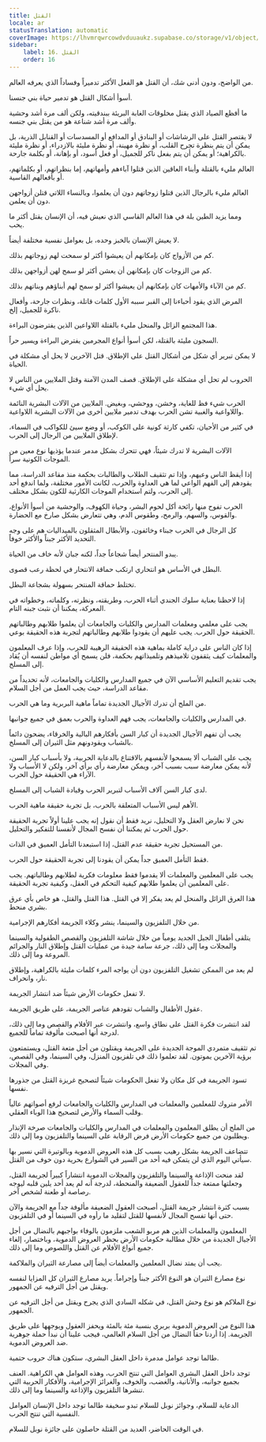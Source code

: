 ```yaml
---
title: القتل
locale: ar
statusTranslation: automatic
coverImage: https://lhvmrqwrcowdvduuaukz.supabase.co/storage/v1/object/public/strapi-uploads/small_cover-educacion-fundamental.webp-2d51a7828a2b1309555be27f7e2a61a0.webp
sidebar:
    label: 16. القتل
    order: 16
---
```

من الواضح، ودون أدنى شك، أن القتل هو الفعل الأكثر تدميراً وفساداً الذي يعرفه العالم.

أسوأ أشكال القتل هو تدمير حياة بني جنسنا.

ما أفظع الصياد الذي يقتل مخلوقات الغابة البريئة ببندقيته، ولكن ألف مرة أشد وحشية وألف مرة أشد شناعة هو من يقتل بني جنسه.

لا يقتصر القتل على الرشاشات أو البنادق أو المدافع أو المسدسات أو القنابل الذرية، بل يمكن أن يتم بنظرة تجرح القلب، أو نظرة مهينة، أو نظرة مليئة بالازدراء، أو نظرة مليئة بالكراهية؛ أو يمكن أن يتم بفعل ناكر للجميل، أو فعل أسود، أو بإهانة، أو بكلمة جارحة.

العالم مليء بالقتلة وأبناء العاقين الذين قتلوا آباءهم وأمهاتهم، إما بنظراتهم، أو بكلماتهم، أو بأفعالهم القاسية.

العالم مليء بالرجال الذين قتلوا زوجاتهم دون أن يعلموا، وبالنساء اللاتي قتلن أزواجهن دون أن يعلمن.

ومما يزيد الطين بلة في هذا العالم القاسي الذي نعيش فيه، أن الإنسان يقتل أكثر ما يحب.

لا يعيش الإنسان بالخبز وحده، بل بعوامل نفسية مختلفة أيضاً.

كم من الأزواج كان بإمكانهم أن يعيشوا أكثر لو سمحت لهم زوجاتهم بذلك.

كم من الزوجات كان بإمكانهن أن يعشن أكثر لو سمح لهن أزواجهن بذلك.

كم من الآباء والأمهات كان بإمكانهم أن يعيشوا أكثر لو سمح لهم أبناؤهم وبناتهم بذلك.

المرض الذي يقود أحباءنا إلى القبر سببه الأول كلمات قاتلة، ونظرات جارحة، وأفعال ناكرة للجميل، إلخ.

هذا المجتمع الزائل والمنحل مليء بالقتلة اللاواعين الذين يفترضون البراءة.

السجون مليئة بالقتلة، لكن أسوأ أنواع المجرمين يفترض البراءة ويسير حراً.

لا يمكن تبرير أي شكل من أشكال القتل على الإطلاق. قتل الآخرين لا يحل أي مشكلة في الحياة.

الحروب لم تحل أي مشكلة على الإطلاق. قصف المدن الآمنة وقتل الملايين من الناس لا يحل أي شيء.

الحرب شيء فظ للغاية، وخشن، ووحشي، وبغيض. الملايين من الآلات البشرية النائمة واللاواعية والغبية تشن الحرب بهدف تدمير ملايين أخرى من الآلات البشرية اللاواعية.

في كثير من الأحيان، تكفي كارثة كونية على الكوكب، أو وضع سيئ للكواكب في السماء، لإطلاق الملايين من الرجال إلى الحرب.

الآلات البشرية لا تدرك شيئاً، فهي تتحرك بشكل مدمر عندما يؤذيها نوع معين من الموجات الكونية سراً.

إذا أيقظ الناس وعيهم، وإذا تم تثقيف الطلاب والطالبات بحكمة منذ مقاعد الدراسة، مما يقودهم إلى الفهم الواعي لما هي العداوة والحرب، لكانت الأمور مختلفة، ولما اندفع أحد إلى الحرب، ولتم استخدام الموجات الكارثية للكون بشكل مختلف.

الحرب تفوح منها رائحة أكل لحوم البشر، وحياة الكهوف، والوحشية من أسوأ الأنواع، والقوس، والسهم، والرمح، وطقوس الدم، وهي تتعارض بشكل صارخ مع الحضارة.

كل الرجال في الحرب جبناء وخائفون، والأبطال المثقلون بالميداليات هم على وجه التحديد الأكثر جبناً والأكثر خوفاً.

يبدو المنتحر أيضاً شجاعاً جداً، لكنه جبان لأنه خاف من الحياة.

البطل في الأساس هو انتحاري ارتكب حماقة الانتحار في لحظة رعب قصوى.

تختلط حماقة المنتحر بسهولة بشجاعة البطل.

إذا لاحظنا بعناية سلوك الجندي أثناء الحرب، وطريقته، ونظرته، وكلماته، وخطواته في المعركة، يمكننا أن نثبت جبنه التام.

يجب على معلمي ومعلمات المدارس والكليات والجامعات أن يعلموا طلابهم وطالباتهم الحقيقة حول الحرب. يجب عليهم أن يقودوا طلابهم وطالباتهم لتجربة هذه الحقيقة بوعي.

إذا كان الناس على دراية كاملة بماهية هذه الحقيقة الرهيبة للحرب، وإذا عرف المعلمون والمعلمات كيف يثقفون تلاميذهم وتلميذاتهم بحكمة، فلن يسمح أي مواطن لنفسه أن يُقاد إلى المسلخ.

يجب تقديم التعليم الأساسي الآن في جميع المدارس والكليات والجامعات، لأنه تحديداً من مقاعد الدراسة، حيث يجب العمل من أجل السلام.

من الملح أن تدرك الأجيال الجديدة تماماً ماهية البربرية وما هي الحرب.

في المدارس والكليات والجامعات، يجب فهم العداوة والحرب بعمق في جميع جوانبها.

يجب أن تفهم الأجيال الجديدة أن كبار السن بأفكارهم البالية والخرقاء، يضحون دائماً بالشباب ويقودونهم مثل الثيران إلى المسلخ.

يجب على الشباب ألا يسمحوا لأنفسهم بالاقتناع بالدعاية الحربية، ولا بأسباب كبار السن، لأنه يمكن معارضة سبب بسبب آخر، ويمكن معارضة رأي برأي آخر، ولكن لا الأسباب ولا الآراء هي الحقيقة حول الحرب.

لدى كبار السن آلاف الأسباب لتبرير الحرب وقيادة الشباب إلى المسلخ.

الأهم ليس الأسباب المتعلقة بالحرب، بل تجربة حقيقة ماهية الحرب.

نحن لا نعارض العقل ولا التحليل، نريد فقط أن نقول إنه يجب علينا أولاً تجربة الحقيقة حول الحرب ثم يمكننا أن نفسح المجال لأنفسنا للتفكير والتحليل.

من المستحيل تجربة حقيقة عدم القتل، إذا استبعدنا التأمل العميق في الذات.

فقط التأمل العميق جداً يمكن أن يقودنا إلى تجربة الحقيقة حول الحرب.

يجب على المعلمين والمعلمات ألا يقدموا فقط معلومات فكرية لطلابهم وطالباتهم. يجب على المعلمين أن يعلموا طلابهم كيفية التحكم في العقل، وكيفية تجربة الحقيقة.

هذا العرق الزائل والمنحل لم يعد يفكر إلا في القتل. هذا القتل والقتل، هو خاص بأي عرق بشري منحط.

من خلال التلفزيون والسينما، ينشر وكلاء الجريمة أفكارهم الإجرامية.

يتلقى أطفال الجيل الجديد يومياً من خلال شاشة التلفزيون والقصص الطفولية والسينما والمجلات وما إلى ذلك، جرعة سامة جيدة من عمليات القتل وإطلاق النار والجرائم المروعة وما إلى ذلك.

لم يعد من الممكن تشغيل التلفزيون دون أن يواجه المرء كلمات مليئة بالكراهية، وإطلاق نار، وانحراف.

لا تفعل حكومات الأرض شيئاً ضد انتشار الجريمة.

عقول الأطفال والشباب تقودهم عناصر الجريمة، على طريق الجريمة.

لقد انتشرت فكرة القتل على نطاق واسع، وانتشرت عبر الأفلام والقصص وما إلى ذلك، لدرجة أنها أصبحت مألوفة تماماً للجميع.

تم تثقيف متمردي الموجة الجديدة على الجريمة ويقتلون من أجل متعة القتل، ويستمتعون برؤية الآخرين يموتون. لقد تعلموا ذلك في تلفزيون المنزل، وفي السينما، وفي القصص، وفي المجلات.

تسود الجريمة في كل مكان ولا تفعل الحكومات شيئاً لتصحيح غريزة القتل من جذورها نفسها.

الأمر متروك للمعلمين والمعلمات في المدارس والكليات والجامعات لرفع أصواتهم عالياً وقلب السماء والأرض لتصحيح هذا الوباء العقلي.

من الملح أن يطلق المعلمون والمعلمات في المدارس والكليات والجامعات صرخة الإنذار ويطلبون من جميع حكومات الأرض فرض الرقابة على السينما والتلفزيون وما إلى ذلك.

تتضاعف الجريمة بشكل رهيب بسبب كل هذه العروض الدموية وبالوتيرة التي نسير بها سيأتي اليوم الذي لن يتمكن فيه أحد من السير في الشوارع بحرية دون خوف من القتل.

لقد منحت الإذاعة والسينما والتلفزيون والمجلات الدموية انتشاراً كبيراً لجريمة القتل، وجعلتها ممتعة جداً للعقول الضعيفة والمنحطة، لدرجة أنه لم يعد أحد يلين قلبه ليوجه رصاصة أو طعنة لشخص آخر.

بسبب كثرة انتشار جريمة القتل، أصبحت العقول الضعيفة مألوفة جداً مع الجريمة والآن حتى أنها تفسح المجال لأنفسها للقتل لتقليد ما رأوه في السينما أو في التلفزيون.

المعلمون والمعلمات الذين هم مربو الشعب ملزمون بالوفاء بواجبهم بالنضال من أجل الأجيال الجديدة من خلال مطالبة حكومات الأرض بحظر العروض الدموية، وباختصار، إلغاء جميع أنواع الأفلام عن القتل واللصوص وما إلى ذلك.

يجب أن يمتد نضال المعلمين والمعلمات أيضاً إلى مصارعة الثيران والملاكمة.

نوع مصارع الثيران هو النوع الأكثر جبناً وإجراماً. يريد مصارع الثيران كل المزايا لنفسه ويقتل من أجل الترفيه عن الجمهور.

نوع الملاكم هو نوع وحش القتل، في شكله السادي الذي يجرح ويقتل من أجل الترفيه عن الجمهور.

هذا النوع من العروض الدموية بربري بنسبة مئة بالمئة ويحفز العقول ويوجهها على طريق الجريمة. إذا أردنا حقاً النضال من أجل السلام العالمي، فيجب علينا أن نبدأ حملة جوهرية ضد العروض الدموية.

طالما توجد عوامل مدمرة داخل العقل البشري، ستكون هناك حروب حتمية.

توجد داخل العقل البشري العوامل التي تنتج الحرب، وهذه العوامل هي الكراهية. العنف بجميع جوانبه، والأنانية، والغضب، والخوف، والغرائز الإجرامية، والأفكار الحربية التي تنشرها التلفزيون والإذاعة والسينما وما إلى ذلك.

الدعاية للسلام، وجوائز نوبل للسلام تبدو سخيفة طالما توجد داخل الإنسان العوامل النفسية التي تنتج الحرب.

في الوقت الحاضر، العديد من القتلة حاصلون على جائزة نوبل للسلام.

